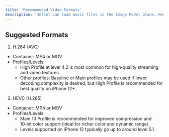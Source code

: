 ```yaml
---
title: 'Recommended Video Formats'
description: 'Jetset can load movie files in the Image Model plane. Here are the supported video formats.'
---
```


## Suggested Formats

1. H.264 (AVC)
- Container: MP4 or MOV
- Profiles/Levels:
  - High Profile at level 4.2 is most common for high‐quality streaming and video textures.
  - Other profiles: Baseline or Main profiles may be used if lower decoding complexity is desired, but High Profile is recommended for best quality on iPhone 12+.
2. HEVC (H.265)
- Container: MP4 or MOV
- Profiles/Levels:
  - Main 10 Profile is recommended for improved compression and 10‑bit color support (ideal for richer color and dynamic range).
  - Levels supported on iPhone 12 typically go up to around level 5.1.

